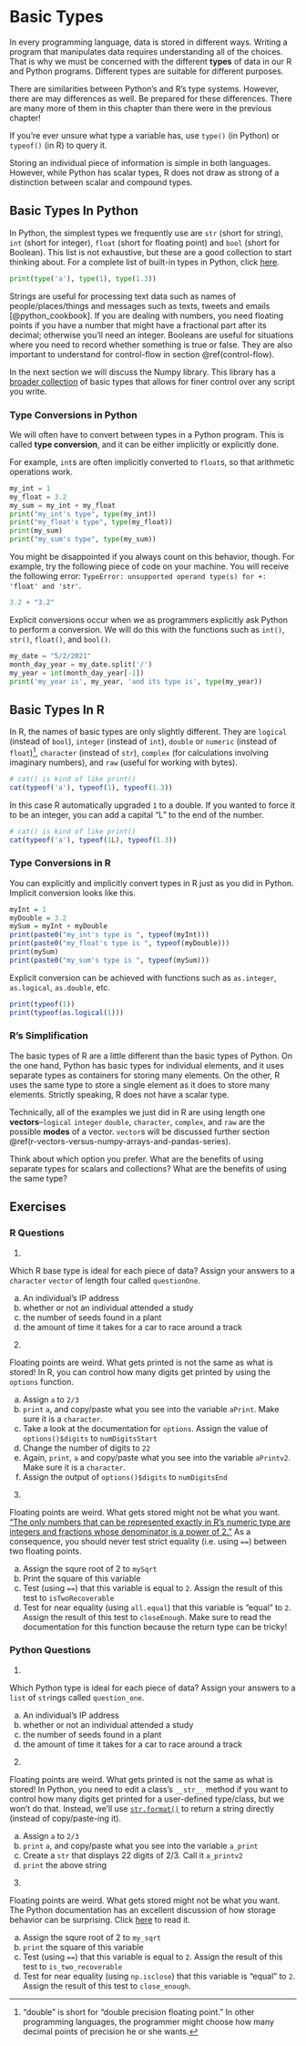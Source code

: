 # Basic Types

In every programming language, data is stored in different ways. Writing a program that manipulates data requires understanding all of the choices. That is why we must be concerned with the different **types** of data in our R and Python programs. Different types are suitable for different purposes.

There are similarities between Python's and R's type systems. However, there are may  differences as well. Be prepared for these differences. There are many more of them in this chapter than there were in the previous chapter!

If you're ever unsure what type a variable has, use `type()` (in Python) or `typeof()` (in R) to query it. 

Storing an individual piece of information is simple in both languages. However, while Python has scalar types, R does not draw as strong of a distinction between scalar and compound types.

## Basic Types In Python

In Python, the simplest types we frequently use are `str` (short for string), `int` (short for integer), `float` (short for floating point) and `bool` (short for Boolean). This list is not exhaustive, but these are a good collection to start thinking about. For a complete list of built-in types in Python, click [here](https://docs.python.org/3/library/stdtypes.html).

```python
print(type('a'), type(1), type(1.3))
```

Strings are useful for processing text data such as names of people/places/things and messages such as texts, tweets and emails [@python_cookbook]. If you are dealing with numbers, you need floating points if you have a number that might have a fractional part after its decimal; otherwise you'll need an integer. Booleans are useful for situations where you need to record whether something is true or false. They are also important to understand for control-flow in section \@ref(control-flow).

In the next section we will discuss the Numpy library. This library has a [broader collection](https://numpy.org/doc/stable/user/basics.types.html) of basic types that allows for finer control over any script you write. 


### Type Conversions in Python

We will often have to convert between types in a Python program. This is called **type conversion**, and it can be either implicitly or explicitly done. 

For example, `int`s are often implicitly converted to `float`s, so that arithmetic operations work. 
```python
my_int = 1
my_float = 3.2
my_sum = my_int + my_float
print("my_int's type", type(my_int))
print("my_float's type", type(my_float))
print(my_sum)
print("my_sum's type", type(my_sum))
```

You might be disappointed if you always count on this behavior, though. For example, try the following piece of code on your machine. You will receive the following error: `TypeError: unsupported operand type(s) for +: 'float' and 'str'`.

```python
3.2 + "3.2"
```
Explicit conversions occur when we as programmers explicitly ask Python to perform a conversion. We will do this with the functions such as `int()`, `str()`, `float()`, and `bool()`. 

```python
my_date = "5/2/2021"
month_day_year = my_date.split('/')
my_year = int(month_day_year[-1]) 
print('my_year is', my_year, 'and its type is', type(my_year))
```


## Basic Types In R

In R, the names of basic types are only slightly different. They are `logical` (instead of `bool`), `integer` (instead of `int`), `double` or `numeric` (instead of `float`)^["double" is short for "double precision floating point." In other programming languages, the programmer might choose how many decimal points of precision he or she wants.], `character` (instead of `str`), `complex` (for calculations involving imaginary numbers), and `raw` (useful for working with bytes).

```R
# cat() is kind of like print()
cat(typeof('a'), typeof(1), typeof(1.3))
```

In this case R automatically upgraded `1` to a double. If you wanted to force it to be an integer, you can add a capital "L" to the end of the number.

```R
# cat() is kind of like print()
cat(typeof('a'), typeof(1L), typeof(1.3))
```


### Type Conversions in R

You can explicitly and implicitly convert types in R just as you did in Python. Implicit conversion looks like this.

```R
myInt = 1
myDouble = 3.2
mySum = myInt + myDouble
print(paste0("my_int's type is ", typeof(myInt)))
print(paste0("my_float's type is ", typeof(myDouble)))
print(mySum)
print(paste0("my_sum's type is ", typeof(mySum)))
```

Explicit conversion can be achieved with functions such as `as.integer`, `as.logical`, `as.double`, etc.

```R
print(typeof(1))
print(typeof(as.logical(1)))
```



### R's Simplification

The basic types of R are a little different than the basic types of Python. On the one hand, Python has basic types for individual elements, and it uses separate types as containers for storing many elements. On the other, R uses the same type to store a single element as it does to store many elements. Strictly speaking, R does not have a scalar type. 

Technically, all of the examples we just did in R are using length one **vectors**--`logical` `integer` `double`, `character`, `complex`, and `raw` are the possible **modes** of a vector\index{vectors in R}. `vector`s will be discussed further section \@ref(r-vectors-versus-numpy-arrays-and-pandas-series).

Think about which option you prefer. What are the benefits of using separate types for scalars and collections? What are the benefits of using the same type?



## Exercises

### R Questions

1. 

Which R base type is ideal for each piece of data? Assign your answers to a `character` `vector` of length four called `questionOne`. 

  a) An individual's IP address
  b) whether or not an individual attended a study
  c) the number of seeds found in a plant
  d) the amount of time it takes for a car to race around a track
  
2. 

Floating points are weird. What gets printed is not the same as what is stored! In R, you can control how many digits get printed by using the `options` function. 

  a) Assign `a` to `2/3`
  b) `print` `a`, and copy/paste what you see into the variable `aPrint`. Make sure it is a `character`.
  c) Take a look at the documentation for `options`. Assign the value of `options()$digits` to `numDigitsStart`
  d) Change the number of digits to `22`
  e) Again, `print`, `a` and copy/paste what you see into the variable `aPrintv2`. Make sure it is a `character`.
  f) Assign the output of `options()$digits` to `numDigitsEnd`
    
3. 

Floating points are weird. What gets stored might not be what you want. ["The only numbers that can be represented exactly in R’s numeric type are integers and fractions whose denominator is a power of 2."](https://cran.r-project.org/doc/FAQ/R-FAQ.html#Why-doesn_0027t-R-think-these-numbers-are-equal_003f) As a consequence, you should never test strict equality (i.e. using `==`) between two floating points. 

  a) Assign the squre root of 2 to `mySqrt`
  b) Print the square of this variable
  c) Test (using `==`) that this variable is equal to `2`. Assign the result of this test to `isTwoRecoverable`
  d) Test for near equality (using `all.equal`) that this variable is "equal" to `2`. Assign the result of this test to `closeEnough`. Make sure to read the documentation for this function because the return type can be tricky!
    

### Python Questions

1. 

Which Python type is ideal for each piece of data? Assign your answers to a `list` of `str`ings called `question_one`. 

  a) An individual's IP address
  b) whether or not an individual attended a study
  c) the number of seeds found in a plant
  d) the amount of time it takes for a car to race around a track

2. 

Floating points are weird. What gets printed is not the same as what is stored! In Python, you need to edit a class's `__str__` method if you want to control how many digits get printed for a user-defined type/class, but we won't do that. Instead, we'll use [`str.format()`](https://docs.python.org/3/library/stdtypes.html#str.format) to return a string directly (instead of copy/paste-ing it). 

  a) Assign `a` to `2/3`
  b) `print` `a`, and copy/paste what you see into the variable `a_print`
  c) Create a `str` that displays 22 digits of 2/3. Call it `a_printv2`
  d) `print` the above string

3. 

Floating points are weird. What gets stored might not be what you want. The Python documentation has an excellent discussion of how storage behavior can be surprising. Click [here](https://docs.python.org/3/tutorial/floatingpoint.html) to read it.

  a) Assign the squre root of 2 to `my_sqrt`
  b) `print` the square of this variable
  c) Test (using `==`) that this variable is equal to `2`. Assign the result of this test to `is_two_recoverable`
  d) Test for near equality (using `np.isclose`) that this variable is "equal" to `2`. Assign the result of this test to `close_enough`. 

